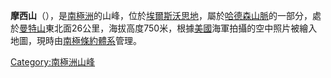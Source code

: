 {{coord|74|33|S|99|11|W|source:GNIS|display=title}}

'''摩西山'''（{{lang-en|Mount Moses}}），是[[南極洲|南極洲]]的山峰，位於[[埃爾斯沃思地|埃爾斯沃思地]]，屬於[[哈德森山脈|哈德森山脈]]的一部分，處於[[曼特山|曼特山]]東北面26公里，海拔高度750米，根據[[美國|美國]]海軍拍攝的空中照片被繪入地圖，現時由[[南極條約體系|南極條約體系]]管理。

{{DEFAULTSORT:Mount Moses}}
[[Category:南極洲山峰|Category:南極洲山峰]]


{{EllsworthLand-geo-stub}}